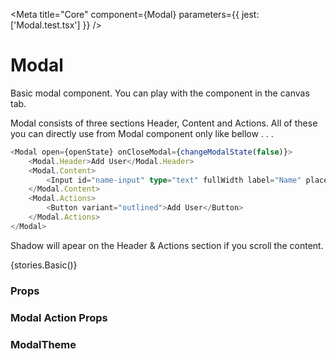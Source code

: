 
<Meta title="Core" component={Modal} parameters={{ jest: ['Modal.test.tsx'] }} />

# Modal

Basic modal component. You can play with the component in the canvas tab.

Modal consists of three sections Header, Content and Actions. All of these you can directly use from Modal component only like bellow . . .

```typescript
<Modal open={openState} onCloseModal={changeModalState(false)}>
    <Modal.Header>Add User</Modal.Header>
    <Modal.Content>
        <Input id="name-input" type="text" fullWidth label="Name" placeholder="Enter your Name" />
    </Modal.Content>
    <Modal.Actions>
        <Button variant="outlined">Add User</Button>
    </Modal.Actions>
</Modal>
```

Shadow will apear on the Header & Actions section if you scroll the content.

<Preview withToolbar>
    <Story name="Modal">{stories.Basic()}</Story>
</Preview>

### Props

<Props of={Modal} />

### Modal Action Props

<Props of={stories.ModalActionProps} />

### ModalTheme

<Props of={stories.ThemeInterface} />

